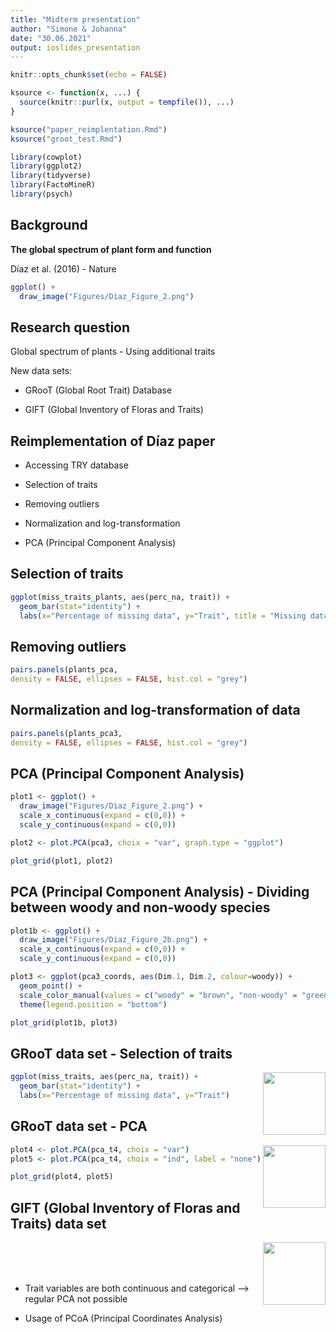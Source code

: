 ```yaml
---
title: "Midterm presentation"
author: "Simone & Johanna"
date: "30.06.2021"
output: ioslides_presentation
---
```


```r
knitr::opts_chunk$set(echo = FALSE)

ksource <- function(x, ...) {
  source(knitr::purl(x, output = tempfile()), ...)
}
```

```r
ksource("paper_reimplentation.Rmd")
ksource("groot_test.Rmd")
```

```r
library(cowplot)
library(ggplot2)
library(tidyverse)
library(FactoMineR)
library(psych)
```


## Background

**The global spectrum of plant form and function**

Díaz et al. (2016) - Nature

```r
ggplot() +
  draw_image("Figures/Diaz_Figure_2.png")
```


## Research question

Global spectrum of plants - Using additional traits

New data sets:

- GRooT (Global Root Trait) Database

- GIFT (Global Inventory of Floras and Traits)

## Reimplementation of Díaz paper

- Accessing TRY database

- Selection of traits

- Removing outliers

- Normalization and log-transformation

- PCA (Principal Component Analysis)

## Selection of traits

```r
ggplot(miss_traits_plants, aes(perc_na, trait)) +
  geom_bar(stat="identity") +
  labs(x="Percentage of missing data", y="Trait", title = "Missing data in TRY database")
```

## Removing outliers

```r
pairs.panels(plants_pca,
density = FALSE, ellipses = FALSE, hist.col = "grey")
```

## Normalization and log-transformation of data

```r
pairs.panels(plants_pca3,
density = FALSE, ellipses = FALSE, hist.col = "grey")
```

## PCA (Principal Component Analysis)

```r
plot1 <- ggplot() +
  draw_image("Figures/Diaz_Figure_2.png") +
  scale_x_continuous(expand = c(0,0)) +
  scale_y_continuous(expand = c(0,0))

plot2 <- plot.PCA(pca3, choix = "var", graph.type = "ggplot")

plot_grid(plot1, plot2)
```

## PCA (Principal Component Analysis) - Dividing between woody and non-woody species

```r
plot1b <- ggplot() +
  draw_image("Figures/Diaz_Figure_2b.png") +
  scale_x_continuous(expand = c(0,0)) +
  scale_y_continuous(expand = c(0,0))

plot3 <- ggplot(pca3_coords, aes(Dim.1, Dim.2, colour=woody)) +
  geom_point() +
  scale_color_manual(values = c("woody" = "brown", "non-woody" = "green")) +
  theme(legend.position = "bottom")

plot_grid(plot1b, plot3)
```


## GRooT data set - Selection of traits

<img style="float: right;" width=100 src="Figures/GRooTLogo.jpg">

```r
ggplot(miss_traits, aes(perc_na, trait)) +
  geom_bar(stat="identity") +
  labs(x="Percentage of missing data", y="Trait")
```


## GRooT data set - PCA

<img style="float: right;" width=100 src="Figures/GRooTLogo.jpg">

```r
plot4 <- plot.PCA(pca_t4, choix = "var")
plot5 <- plot.PCA(pca_t4, choix = "ind", label = "none")

plot_grid(plot4, plot5)
```


## GIFT (Global Inventory of Floras and Traits) data set

<img style="float: right;" width=100 src="Figures/GIFT_web.png">

<br/>
<br/>
<br/>

- Trait variables are both continuous and categorical --> regular PCA not possible

- Usage of PCoA (Principal Coordinates Analysis)